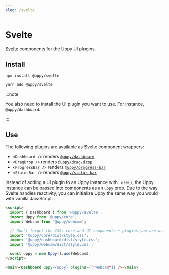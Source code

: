 ```yaml
---
slug: /svelte
---
```



# Svelte

[Svelte][] components for the Uppy UI plugins.

## Install

<Tabs>
  <TabItem value="npm" label="NPM" default>

```shell
npm install @uppy/svelte
```

  </TabItem>

  <TabItem value="yarn" label="Yarn">

```shell
yarn add @uppy/svelte
```

  </TabItem>
</Tabs>

:::note

You also need to install the UI plugin you want to use. For instance,
`@uppy/dashboard`.

:::

## Use

The following plugins are available as Svelte component wrappers:

- `<Dashboard />` renders [`@uppy/dashboard`](/docs/dashboard)
- `<DragDrop />` renders [`@uppy/drag-drop`](/docs/drag-drop)
- `<ProgressBar />` renders [`@uppy/progress-bar`](/docs/progress-bar)
- `<StatusBar />` renders [`@uppy/status-bar`](/docs/status-bar)

Instead of adding a UI plugin to an Uppy instance with `.use()`, the Uppy
instance can be passed into components as an `uppy` prop. Due to the way Svelte
handles reactivity, you can initialize Uppy the same way you would with vanilla
JavaScript.

```html
<script>
  import { Dashboard } from '@uppy/svelte';
  import Uppy from '@uppy/core';
  import Webcam from '@uppy/webcam';

  // Don't forget the CSS: core and UI components + plugins you are using
  import '@uppy/core/dist/style.css';
  import '@uppy/dashboard/dist/style.css';
  import '@uppy/webcam/dist/style.css';

  const uppy = new Uppy().use(Webcam);
</script>

<main><Dashboard uppy={uppy} plugins={["Webcam"]} /></main>
```

[svelte]: https://svelte.dev
